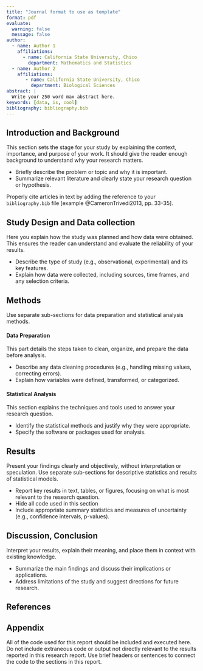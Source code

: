 ```yaml
---
title: "Journal format to use as template"
format: pdf
evaluate: 
  warning: false
  message: false
author:
  - name: Author 1
    affiliations:
      - name: California State University, Chico
        department: Mathematics and Statistics
  - name: Author 2
    affiliations:
       - name: California State University, Chico
         department: Biological Sciences
abstract: |
  Write your 250 word max abstract here.
keywords: [data, is, cool]
bibliography: bibliography.bib  
---
```


## Introduction and Background {#sec-intro}
This section sets the stage for your study by explaining the context, importance, and purpose of your work. It should give the reader enough background to understand why your research matters.

* Briefly describe the problem or topic and why it is important.
* Summarize relevant literature and clearly state your research question or hypothesis.

Properly cite articles in text by adding the reference to your `bibliography.bib` file [example @CameronTrivedi2013, pp. 33-35].  

## Study Design and Data collection {#sec-design}
Here you explain how the study was planned and how data were obtained. This ensures the reader can understand and evaluate the reliability of your results.

* Describe the type of study (e.g., observational, experimental) and its key features.
* Explain how data were collected, including sources, time frames, and any selection criteria.

## Methods 
Use separate sub-sections for data preparation and statistical analysis methods. 

#### Data Preparation {#sec-dataprep-methods}
This part details the steps taken to clean, organize, and prepare the data before analysis. 

* Describe any data cleaning procedures (e.g., handling missing values, correcting errors). 
* Explain how variables were defined, transformed, or categorized.

#### Statistical Analysis {#sec-analysis-methods}
This section explains the techniques and tools used to answer your research question.

* Identify the statistical methods and justify why they were appropriate.
* Specify the software or packages used for analysis.

## Results {#sec-results}
Present your findings clearly and objectively, without interpretation or speculation. Use separate sub-sections for descriptive statistics and results of statistical models.

* Report key results in text, tables, or figures, focusing on what is most relevant to the research question.
* Hide all code used in this section
* Include appropriate summary statistics and measures of uncertainty (e.g., confidence intervals, p-values).



## Discussion, Conclusion {#sec-discussino}
Interpret your results, explain their meaning, and place them in context with existing knowledge.

* Summarize the main findings and discuss their implications or applications.
* Address limitations of the study and suggest directions for future research.

## References
::: {#refs}
:::


## Appendix

All of the code used for this report should be included and executed here. Do not include extraneous code or output not directly relevant to the results reported in this research report. Use brief headers or sentences to connect the code to the sections in this report. 

